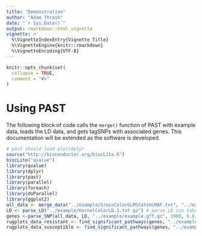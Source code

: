 ```yaml
---
title: "Demonstration"
author: "Adam Thrash"
date: "`r Sys.Date()`"
output: rmarkdown::html_vignette
vignette: >
  %\VignetteIndexEntry{Vignette Title}
  %\VignetteEngine{knitr::rmarkdown}
  %\VignetteEncoding{UTF-8}
---
```


```r
knitr::opts_chunk$set(
  collapse = TRUE,
  comment = "#>"
)
```

# Using PAST

The following block of code calls the `merge()` function of PAST with example data, loads the LD data, and gets tagSNPs with associated genes. This documentation will be extended as the software is developed.

```r
# past should load plyr/dplyr
source("http://bioconductor.org/biocLite.R")
biocLite("qvalue")
library(qvalue)
library(dplyr)
library(past)
library(parallel)
library(foreach)
library(doParallel)
library(ggplot2)
all_data <- merge_data("../example/GrainColorGLMStatsHiMAF.txt", "../example/GrainColorGLMAllEffHiMAF.txt")
LD <- parse_LD("../example/KernelColorLD.1.txt.gz") # parse_LD can take gzip-compressed files or plain text
genes <-parse_SNP(all_data, LD, "../example/example.gff.gz", 1000, 0.8, 4)
rugplots_data_resistant <- find_significant_pathways(genes, "../example/pathways.txt", 5, "resistant")
rugplots_data_susceptible <- find_significant_pathways(genes, "../example/pathways.txt", 5, "susceptible")


```

